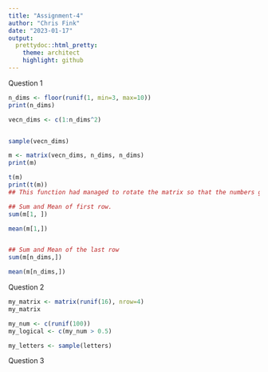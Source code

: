 ```yaml
---
title: "Assignment-4"
author: "Chris Fink"
date: "2023-01-17"
output:
  prettydoc::html_pretty:
    theme: architect
    highlight: github
---
```


Question 1  

```r
n_dims <- floor(runif(1, min=3, max=10))
print(n_dims)

vecn_dims <- c(1:n_dims^2)


sample(vecn_dims)

m <- matrix(vecn_dims, n_dims, n_dims)
print(m)

t(m)
print(t(m))
## This function had managed to rotate the matrix so that the numbers go horizontally.

## Sum and Mean of first row. 
sum(m[1, ])

mean(m[1,])


## Sum and Mean of the last row
sum(m[n_dims,])

mean(m[n_dims,])

```

Question 2
```r
my_matrix <- matrix(runif(16), nrow=4)
my_matrix

my_num <- c(runif(100))
my_logical <- c(my_num > 0.5)

my_letters <- sample(letters)
```

Question 3
```r

```


